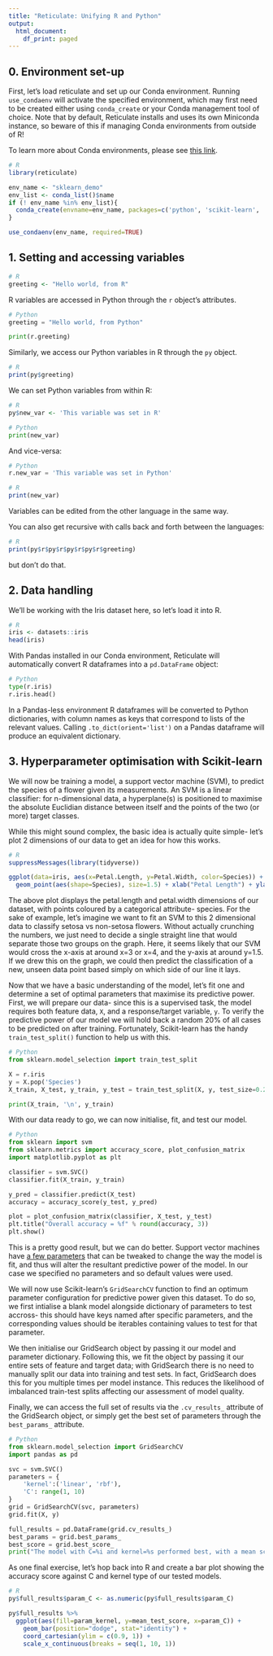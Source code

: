 ```yaml
---
title: "Reticulate: Unifying R and Python"
output:
  html_document:
    df_print: paged
---
```



## 0. Environment set-up

First, let's load reticulate and set up our Conda environment. Running ```use_condaenv``` will activate the specified environment, which may first need to be created either using ```conda_create``` or your Conda management tool of choice. Note that by default, Reticulate installs and uses its own Miniconda instance, so beware of this if managing Conda environments from outside of R!

To learn more about Conda environments, please see [this link](https://docs.conda.io/projects/conda/en/latest/user-guide/concepts/environments.html).


```r
# R
library(reticulate)

env_name <- "sklearn_demo"
env_list <- conda_list()$name
if (! env_name %in% env_list){
  conda_create(envname=env_name, packages=c('python', 'scikit-learn', 'pandas', 'matplotlib'))
}

use_condaenv(env_name, required=TRUE)
```

## 1. Setting and accessing variables

```r
# R
greeting <- "Hello world, from R"
```

R variables are accessed in Python through the ```r``` object's attributes.

```python
# Python
greeting = "Hello world, from Python"

print(r.greeting)
```

Similarly, we access our Python variables in R through the ```py``` object. 

```r
# R
print(py$greeting)
```

We can set Python variables from within R:

```r
# R
py$new_var <- 'This variable was set in R'
```

```python
# Python
print(new_var)
```

And vice-versa:

```python
# Python
r.new_var = 'This variable was set in Python'
```

```r
# R
print(new_var)
```
Variables can be edited from the other language in the same way.

You can also get recursive with calls back and forth between the languages:

```r
# R
print(py$r$py$r$py$r$py$r$greeting)
```
but don't do that.

## 2. Data handling

We'll be working with the Iris dataset here, so let's load it into R.
```r
# R
iris <- datasets::iris
head(iris)
```

With Pandas installed in our Conda environment, Reticulate will automatically convert R dataframes into a ```pd.DataFrame``` object:
```python
# Python
type(r.iris)
r.iris.head()
```

In a Pandas-less environment R dataframes will be converted to Python dictionaries, with column names as keys that correspond to lists of the relevant values. Calling ```.to_dict(orient='list')``` on a Pandas dataframe will produce an equivalent dictionary.

## 3. Hyperparameter optimisation with Scikit-learn

We will now be training a model, a support vector machine (SVM), to predict the species of a flower given its measurements. An SVM is a linear classifier: for n-dimensional data, a hyperplane(s) is positioned to maximise the absolute Euclidian distance between itself and the points of the two (or more) target classes. 

While this might sound complex, the basic idea is actually quite simple- let's plot 2 dimensions of our data to get an idea for how this works. 

```r
# R
suppressMessages(library(tidyverse))

ggplot(data=iris, aes(x=Petal.Length, y=Petal.Width, color=Species)) + 
  geom_point(aes(shape=Species), size=1.5) + xlab("Petal Length") + ylab("Petal Width") 
```

The above plot displays the petal.length and petal.width dimensions of our dataset, with points coloured by a categorical attribute- species. For the sake of example, let's imagine we want to fit an SVM to this 2 dimensional data to classify setosa vs non-setosa flowers. Without actually crunching the numbers, we just need to decide a single straight line that would separate those two groups on the graph. Here, it seems likely that our SVM would cross the x-axis at around x=3 or x=4, and the y-axis at around y=1.5. If we drew this on the graph, we could then predict the classification of a new, unseen data point based simply on which side of our line it lays.

Now that we have a basic understanding of the model, let's fit one and determine a set of optimal parameters that maximise its predictive power. First, we will prepare our data- since this is a supervised task, the model requires both feature data, `X`, and a response/target variable, `y`. To verify the predictive power of our model we will hold back a random 20% of all cases to be predicted on after training. Fortunately, Scikit-learn has the handy `train_test_split()` function to help us with this.


```python
# Python
from sklearn.model_selection import train_test_split

X = r.iris
y = X.pop('Species')
X_train, X_test, y_train, y_test = train_test_split(X, y, test_size=0.2, random_state=111)

print(X_train, '\n', y_train)
```
With our data ready to go, we can now initialise, fit, and test our model.
```python
# Python
from sklearn import svm
from sklearn.metrics import accuracy_score, plot_confusion_matrix
import matplotlib.pyplot as plt

classifier = svm.SVC()
classifier.fit(X_train, y_train)

y_pred = classifier.predict(X_test)
accuracy = accuracy_score(y_test, y_pred)

plot = plot_confusion_matrix(classifier, X_test, y_test)
plt.title("Overall accuracy = %f" % round(accuracy, 3))
plt.show()
```

This is a pretty good result, but we can do better. Support vector machines have [a few parameters](https://scikit-learn.org/stable/modules/generated/sklearn.svm.SVC.html) that can be tweaked to change the way the model is fit, and thus will alter the resultant predictive power of the model. In our case we specified no parameters and so default values were used. 

We will now use Scikit-learn's `GridSearchCV` function to find an optimum parameter configuration for predictive power given this dataset. To do so, we first intialise a blank model alongside dictionary of parameters to test accross- this should have keys named after specific parameters, and the corresponding values should be iterables containing values to test for that parameter. 

We then initialise our GridSearch object by passing it our model and parameter dictionary. Following this, we fit the object by passing it our entire sets of feature and target data; with GridSearch there is no need to manually split our data into training and test sets. In fact, GridSearch does this for you multiple times per model instance. This reduces the likelihood of imbalanced train-test splits affecting our assessment of model quality.

Finally, we can access the full set of results via the `.cv_results_` attribute of the GridSearch object, or simply get the best set of parameters through the `best_params_` attribute.
```python
# Python
from sklearn.model_selection import GridSearchCV
import pandas as pd

svc = svm.SVC()
parameters = {
    'kernel':('linear', 'rbf'), 
    'C': range(1, 10)
}
grid = GridSearchCV(svc, parameters)
grid.fit(X, y)

full_results = pd.DataFrame(grid.cv_results_)
best_params = grid.best_params_
best_score = grid.best_score_
print("The model with C=%i and kernel=%s performed best, with a mean score of %f" % (best_params['C'], best_params['kernel'], best_score))
```

As one final exercise, let's hop back into R and create a bar plot showing the accuracy score against C and kernel type of our tested models.

```r
# R
py$full_results$param_C <- as.numeric(py$full_results$param_C)

py$full_results %>% 
  ggplot(aes(fill=param_kernel, y=mean_test_score, x=param_C)) + 
    geom_bar(position="dodge", stat="identity") + 
    coord_cartesian(ylim = c(0.9, 1)) +
    scale_x_continuous(breaks = seq(1, 10, 1))
```
